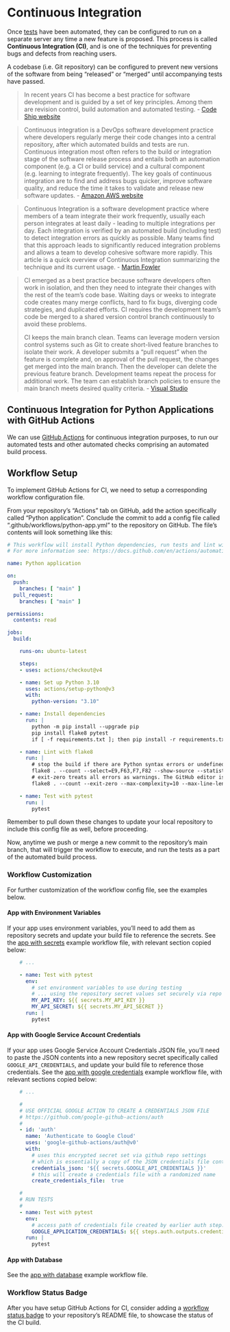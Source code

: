 # Continuous Integration

Once [tests](./automated-testing.qmd) have been automated, they can be configured to run on a separate server any time a new feature is proposed. This process is called **Continuous Integration (CI)**, and is one of the techniques for preventing bugs and defects from reaching users.

A codebase (i.e. Git repository) can be configured to prevent new versions of the software from being "released" or "merged" until accompanying tests have passed.

> In recent years CI has become a best practice for software development and is guided by a set of key principles. Among them are revision control, build automation and automated testing. - [Code Ship website](https://codeship.com/continuous-integration-essentials)

> Continuous integration is a DevOps software development practice where developers regularly merge their code changes into a central repository, after which automated builds and tests are run. Continuous integration most often refers to the build or integration stage of the software release process and entails both an automation component (e.g. a CI or build service) and a cultural component (e.g. learning to integrate frequently). The key goals of continuous integration are to find and address bugs quicker, improve software quality, and reduce the time it takes to validate and release new software updates. - [Amazon AWS website](https://aws.amazon.com/devops/continuous-integration/)

> Continuous Integration is a software development practice where members of a team integrate their work frequently, usually each person integrates at least daily - leading to multiple integrations per day. Each integration is verified by an automated build (including test) to detect integration errors as quickly as possible. Many teams find that this approach leads to significantly reduced integration problems and allows a team to develop cohesive software more rapidly. This article is a quick overview of Continuous Integration summarizing the technique and its current usage. - [Martin Fowler](https://martinfowler.com/articles/continuousIntegration.html)

> CI emerged as a best practice because software developers often work in isolation, and then they need to integrate their changes with the rest of the team's code base. Waiting days or weeks to integrate code creates many merge conflicts, hard to fix bugs, diverging code strategies, and duplicated efforts.  CI requires the development team's code be merged to a shared version control branch continuously to avoid these problems.
>
> CI keeps the main branch clean. Teams can leverage modern version control systems such as Git to create short-lived feature branches to isolate their work. A developer submits a "pull request" when the feature is complete and, on approval of the pull request, the changes get merged into the main branch. Then the developer can delete the previous feature branch. Development teams repeat the process for additional work. The team can establish branch policies to ensure the main branch meets desired quality criteria. - [Visual Studio](https://www.visualstudio.com/learn/what-is-continuous-integration/)

## Continuous Integration for Python Applications with GitHub Actions

We can use [GitHub Actions](https://github.com/features/actions) for continuous integration purposes, to run our automated tests and other automated checks comprising an automated build process.

## Workflow Setup

To implement GitHub Actions for CI, we need to setup a corresponding workflow configuration file.

From your repository's "Actions" tab on GitHub, add the action specifically called "Python application". Conclude the commit to add a config file called ".github/workflows/python-app.yml" to the repository on GitHub. The file's contents will look something like this:

```yml
# This workflow will install Python dependencies, run tests and lint with a single version of Python
# For more information see: https://docs.github.com/en/actions/automating-builds-and-tests/building-and-testing-python

name: Python application

on:
  push:
    branches: [ "main" ]
  pull_request:
    branches: [ "main" ]

permissions:
  contents: read

jobs:
  build:

    runs-on: ubuntu-latest

    steps:
    - uses: actions/checkout@v4

    - name: Set up Python 3.10
      uses: actions/setup-python@v3
      with:
        python-version: "3.10"

    - name: Install dependencies
      run: |
        python -m pip install --upgrade pip
        pip install flake8 pytest
        if [ -f requirements.txt ]; then pip install -r requirements.txt; fi

    - name: Lint with flake8
      run: |
        # stop the build if there are Python syntax errors or undefined names
        flake8 . --count --select=E9,F63,F7,F82 --show-source --statistics
        # exit-zero treats all errors as warnings. The GitHub editor is 127 chars wide
        flake8 . --count --exit-zero --max-complexity=10 --max-line-length=127 --statistics

    - name: Test with pytest
      run: |
        pytest

```


Remember to pull down these changes to update your local repository to include this config file as well, before proceeding.

Now, anytime we push or merge a new commit to the repository's main branch, that will trigger the workflow to execute, and run the tests as a part of the automated build process.

### Workflow Customization

For further customization of the workflow config file, see the examples below.

#### App with Environment Variables

If your app uses environment variables, you'll need to add them as repository secrets and update your build file to reference the secrets. See the [app with secrets](./github-actions/python-app-with-secrets.yml) example workflow file, with relevant section copied below:

```yml
    # ...

    - name: Test with pytest
      env:
        # set environment variables to use during testing
        # ... using the repository secret values set securely via repo settings
        MY_API_KEY: ${{ secrets.MY_API_KEY }}
        MY_API_SECRET: ${{ secrets.MY_API_SECRET }}
      run: |
        pytest
```


#### App with Google Service Account Credentials

If your app uses Google Service Account Credentials JSON file, you'll need to paste the JSON contents into a new repository secret specifically called `GOOGLE_API_CREDENTIALS`, and update your build file to reference those credentials. See the [app with google credentials](./github-actions/python-app-with-google-creds.yml) example workflow file, with relevant sections copied below:

```yml
    # ...

    #
    # USE OFFICIAL GOOGLE ACTION TO CREATE A CREDENTIALS JSON FILE
    # https://github.com/google-github-actions/auth
    #
    - id: 'auth'
      name: 'Authenticate to Google Cloud'
      uses: 'google-github-actions/auth@v0'
      with:
        # uses this encrypted secret set via github repo settings
        # which is essentially a copy of the JSON credentials file contents (for the dev project)
        credentials_json: '${{ secrets.GOOGLE_API_CREDENTIALS }}'
        # this will create a credentials file with a randomized name
        create_credentials_file:  true

    #
    # RUN TESTS
    #
    - name: Test with pytest
      env:
        # access path of credentials file created by earlier auth step:
        GOOGLE_APPLICATION_CREDENTIALS: ${{ steps.auth.outputs.credentials_file_path }}
      run: |
        pytest
```

#### App with Database

See the [app with database](./github-actions/python-app-with-database.yml) example workflow file.

### Workflow Status Badge

After you have setup GitHub Actions for CI, consider adding a [workflow status badge](https://docs.github.com/en/actions/monitoring-and-troubleshooting-workflows/adding-a-workflow-status-badge) to your repository's README file, to showcase the status of the CI build.
